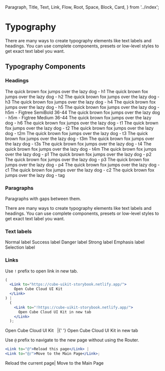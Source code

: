   Paragraph,
  Title,
  Text,
  Link,
  Flow,
  Root,
  Space,
  Block,
  Card,
} from '../index';

<Meta title="Typography" />

# Typography

There are many ways to create typography elements like text labels and headings. You can use complete components, presets or low-level styles to get exact text label you want.

## Typography Components

### Headings

<Canvas>
  <Story name="Presets">
    <Flow gap="1x">
      <Block preset="h1">The quick brown fox jumps over the lazy dog - h1</Block>
      <Block preset="h2">The quick brown fox jumps over the lazy dog - h2</Block>
      <Block preset="h3">The quick brown fox jumps over the lazy dog - h3</Block>
      <Block preset="h4">The quick brown fox jumps over the lazy dog - h4</Block>
      <Block preset="h5">The quick brown fox jumps over the lazy dog - h5</Block>
      <Block preset="h5s">The quick brown fox jumps over the lazy dog - h5m - Figtree SemiBold 36-44</Block>
      <Block preset="h5m">The quick brown fox jumps over the lazy dog - h5m - Figtree Medium 36-44</Block>
      <Block preset="h6">The quick brown fox jumps over the lazy dog - h6</Block>
      <Block preset="t1">The quick brown fox jumps over the lazy dog - t1</Block>
      <Block preset="t2">The quick brown fox jumps over the lazy dog - t2</Block>
      <Block preset="t2m">The quick brown fox jumps over the lazy dog - t2m</Block>
      <Block preset="t3">The quick brown fox jumps over the lazy dog - t3</Block>
      <Block preset="t3m">The quick brown fox jumps over the lazy dog - t3m</Block>
      <Block preset="t3s">The quick brown fox jumps over the lazy dog - t3s</Block>
      <Block preset="t4">The quick brown fox jumps over the lazy dog - t4</Block>
      <Block preset="t4m">The quick brown fox jumps over the lazy dog - t4m</Block>
      <Block preset="p1">The quick brown fox jumps over the lazy dog - p1</Block>
      <Block preset="p2">The quick brown fox jumps over the lazy dog - p2</Block>
      <Block preset="p3">The quick brown fox jumps over the lazy dog - p3</Block>
      <Block preset="p4">The quick brown fox jumps over the lazy dog - p4</Block>
      <Block preset="c1">The quick brown fox jumps over the lazy dog - c1</Block>
      <Block preset="c2">The quick brown fox jumps over the lazy dog - c2</Block>
      <Block preset="tag">The quick brown fox jumps over the lazy dog - tag</Block>
    </Flow>
  </Story>
</Canvas>

### Paragraphs

Paragraphs with gaps between them.

<Canvas>
  <Story name="Paragraph">
    <Flow gap="2x">
      <Paragraph width="320px">
        There are many ways to create typography elements like text labels and
        headings.
      </Paragraph>
      <Paragraph>
        You can use complete components, presets or low-level styles to get
        exact text label you want.
      </Paragraph>
    </Flow>
  </Story>
</Canvas>

### Text labels

<Canvas>
  <Story name="Text">
    <Space flow="row wrap" preset="t3" placeItems="baseline">
      <Text>Normal label</Text>
      <Text.Success>Success label</Text.Success>
      <Text.Danger>Danger label</Text.Danger>
      <Text.Strong>Strong label</Text.Strong>
      <Text.Emphasis>Emphasis label</Text.Emphasis>
      <Text.Selection>Selection label</Text.Selection>
    </Space>
  </Story>
</Canvas>

### Links

Use `!` prefix to open link in new tab.

```jsx
(
  <Link to="https://cube-uikit-storybook.netlify.app/">
    Open Cube Cloud UI Kit
  </Link>
) |
  (
    <Link to="!https://cube-uikit-storybook.netlify.app/">
      Open Cube Cloud UI Kit in new tab
    </Link>
  );
```

<Canvas>
  <Story name="External link">
    <Paragraph>
      <Link to="https://cube-uikit-storybook.netlify.app/">
        Open Cube Cloud UI Kit
      </Link>
      &nbsp; |{' '}
      <Link to="!https://cube-uikit-storybook.netlify.app/">
        Open Cube Cloud UI Kit in new tab
      </Link>
    </Paragraph>
  </Story>
</Canvas>

Use `@` prefix to navigate to the new page without using the Router.

```jsx
<Link to="@">Reload this page</Link> |
<Link to="@/">Move to the Main Page</Link>;
```

<Canvas>
  <Story name="Link without using router">
    <Paragraph>
      <Link to="@">Reload the current page</Link>| <Link to="@/">Move to the Main Page</Link>
    </Paragraph>
  </Story>
</Canvas>
